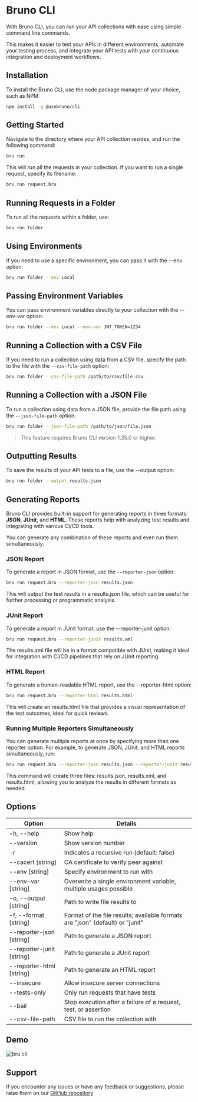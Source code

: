 # Bruno CLI

With Bruno CLI, you can run your API collections with ease using simple command line commands.

This makes it easier to test your APIs in different environments, automate your testing process, and integrate your API tests with your continuous integration and deployment workflows.

## Installation
To install the Bruno CLI, use the node package manager of your choice, such as NPM:
```bash copy
npm install -g @usebruno/cli
```

## Getting Started

Navigate to the directory where your API collection resides, and run the following command:

```bash copy
bru run
```

This will run all the requests in your collection. If you want to run a single request, specify its filename:

```bash copy
bru run request.bru
```

## Running Requests in a Folder
To run all the requests within a folder, use:

```bash copy
bru run folder
```

## Using Environments
If you need to use a specific environment, you can pass it with the --env option:


```bash copy
bru run folder --env Local
```

## Passing Environment Variables
You can pass environment variables directly to your collection with the --env-var option:


```bash copy
bru run folder --env Local --env-var JWT_TOKEN=1234
```

## Running a Collection with a CSV File
If you need to run a collection using data from a CSV file, specify the path to the file with the `--csv-file-path` option:

```bash copy
bru run folder --csv-file-path /path/to/csv/file.csv
```

## Running a Collection with a JSON File
To run a collection using data from a JSON file, provide the file path using the `--json-file-path` option:

```bash copy
bru run folder --json-file-path /path/to/json/file.json
```
> This feature requires Bruno CLI version 1.35.0 or higher.


## Outputting Results
To save the results of your API tests to a file, use the --output option:


```bash copy
bru run folder --output results.json
```

## Generating Reports

Bruno CLI provides built-in support for generating reports in three formats: **JSON**, **JUnit**, and **HTML**. These reports help with analyzing test results and integrating with various CI/CD tools.

You can generate any combination of these reports and even run them simultaneously.

### JSON Report

To generate a report in JSON format, use the `--reporter-json` option:

```bash copy
bru run request.bru --reporter-json results.json
```

This will output the test results in a results.json file, which can be useful for further processing or programmatic analysis.

### JUnit Report

To generate a report in JUnit format, use the --reporter-junit option:

```bash copy
bru run request.bru --reporter-junit results.xml
```

The results.xml file will be in a format compatible with JUnit, making it ideal for integration with CI/CD pipelines that rely on JUnit reporting.


### HTML Report

To generate a human-readable HTML report, use the --reporter-html option:

```bash copy
bru run request.bru --reporter-html results.html
```

This will create an results.html file that provides a visual representation of the test outcomes, ideal for quick reviews.

### Running Multiple Reporters Simultaneously

You can generate multiple reports at once by specifying more than one reporter option. For example, to generate JSON, JUnit, and HTML reports simultaneously, run:

```bash copy
bru run request.bru --reporter-json results.json --reporter-junit results.xml --reporter-html results.html
```

This command will create three files: results.json, results.xml, and results.html, allowing you to analyze the results in different formats as needed.


## Options
| Option                    | Details                                                                       |
|---------------------------|-------------------------------------------------------------------------------|
| -h, --help                | Show help                                                                     |
| --version                 | Show version number                                                           |
| -r                        | Indicates a recursive run (default: false)                                    |
| --cacert [string]         | CA certificate to verify peer against                                         |
| --env [string]            | Specify environment to run with                                               |
| --env-var [string]        | Overwrite a single environment variable, multiple usages possible             |
| -o, --output [string]     | Path to write file results to                                                 |
| -f, --format [string]     | Format of the file results; available formats are "json" (default) or "junit" |
| --reporter-json [string]  | Path to generate a JSON report                                                |
| --reporter-junit [string] | Path to generate a JUnit report                                               |
| --reporter-html [string]  | Path to generate an HTML report                                               |
| --insecure                | Allow insecure server connections                                             |
| --tests-only              | Only run requests that have tests                                             |
| --bail                    | Stop execution after a failure of a request, test, or assertion               |
| --csv-file-path           | CSV file to run the collection with                                           |

## Demo
![bru cli](/screenshots/cli-demo.webp)

## Support
If you encounter any issues or have any feedback or suggestions, please raise them on our [GitHub repository](https://github.com/usebruno/bruno)
